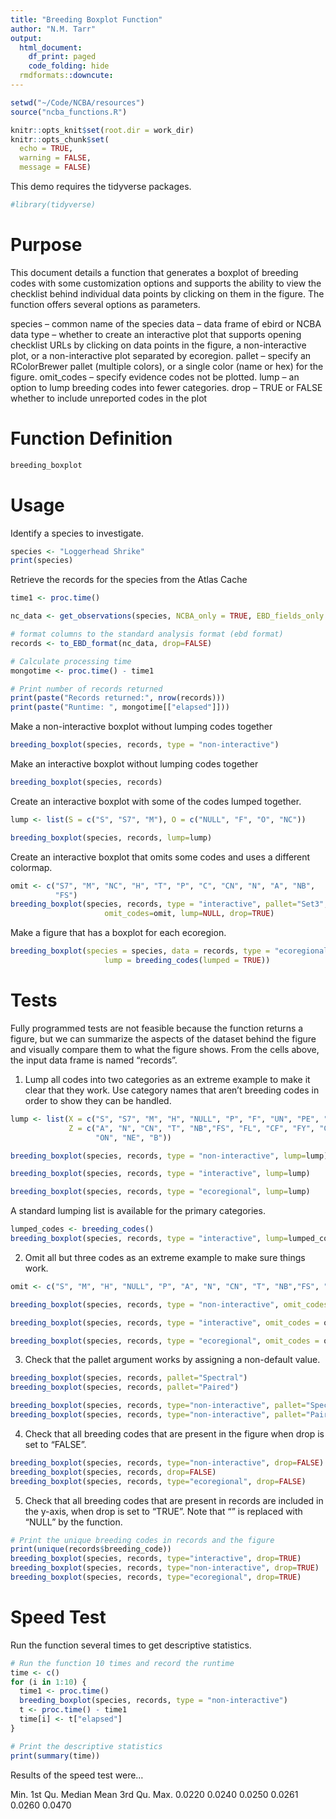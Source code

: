 ```yaml
---
title: "Breeding Boxplot Function"
author: "N.M. Tarr"
output: 
  html_document:
    df_print: paged
    code_folding: hide
  rmdformats::downcute:
---
```

```r
setwd("~/Code/NCBA/resources")
source("ncba_functions.R")

knitr::opts_knit$set(root.dir = work_dir)
knitr::opts_chunk$set(
  echo = TRUE,
  warning = FALSE,
  message = FALSE)
```

This demo requires the tidyverse packages.
```r
#library(tidyverse)
```


# Purpose
This document details a function that generates a boxplot of breeding codes with some customization options and supports the ability to view the checklist behind individual data points by clicking on them in the figure.  The function offers several options as parameters.

species -- common name of the species
data -- data frame of ebird or NCBA data
type -- whether to create an interactive plot that supports opening
   checklist URLs by clicking on data points in the figure, a non-interactive plot, or a non-interactive plot separated by ecoregion.
pallet -- specify an RColorBrewer pallet (multiple colors), or a single
   color (name or hex) for the figure.
omit_codes -- specify evidence codes not be plotted.
lump -- an option to lump breeding codes into fewer categories.
drop -- TRUE or FALSE whether to include unreported codes in the plot

# Function Definition
```r
breeding_boxplot
```

# Usage
Identify a species to investigate.
```r
species <- "Loggerhead Shrike"
print(species)
```

Retrieve the records for the species from the Atlas Cache
```r
time1 <- proc.time()

nc_data <- get_observations(species, NCBA_only = TRUE, EBD_fields_only = FALSE)

# format columns to the standard analysis format (ebd format)
records <- to_EBD_format(nc_data, drop=FALSE)

# Calculate processing time
mongotime <- proc.time() - time1

# Print number of records returned
print(paste("Records returned:", nrow(records)))
print(paste("Runtime: ", mongotime[["elapsed"]]))
```

Make a non-interactive boxplot without lumping codes together
```r
breeding_boxplot(species, records, type = "non-interactive")
```

Make an interactive boxplot without lumping codes together
```r
breeding_boxplot(species, records)
```

Create an interactive boxplot with some of the codes lumped together.
```r
lump <- list(S = c("S", "S7", "M"), O = c("NULL", "F", "O", "NC"))

breeding_boxplot(species, records, lump=lump)
```

Create an interactive boxplot that omits some codes and uses a different colormap.
```r
omit <- c("S7", "M", "NC", "H", "T", "P", "C", "CN", "N", "A", "NB", 
          "FS")
breeding_boxplot(species, records, type = "interactive", pallet="Set3",
                     omit_codes=omit, lump=NULL, drop=TRUE)
```

Make a figure that has a boxplot for each ecoregion.
```r
breeding_boxplot(species = species, data = records, type = "ecoregional",
                     lump = breeding_codes(lumped = TRUE))
```


# Tests
Fully programmed tests are not feasible because the function returns a figure, but we can summarize the aspects of the dataset behind the figure and visually compare them to what the figure shows.  From the cells above, the input data frame is named "records".

1. Lump all codes into two categories as an extreme example to make it clear that they work. Use category names that aren't breeding codes in order to show they can be handled.
```r
lump <- list(X = c("S", "S7", "M", "H", "NULL", "P", "F", "UN", "PE", "NY"), 
             Z = c("A", "N", "CN", "T", "NB","FS", "FL", "CF", "FY", "C",
                   "ON", "NE", "B"))

breeding_boxplot(species, records, type = "non-interactive", lump=lump)

breeding_boxplot(species, records, type = "interactive", lump=lump)

breeding_boxplot(species, records, type = "ecoregional", lump=lump)


```

A standard lumping list is available for the primary categories.
```r
lumped_codes <- breeding_codes()
breeding_boxplot(species, records, type = "interactive", lump=lumped_codes)
```

2. Omit all but three codes as an extreme example to make sure things work.  
```r
omit <- c("S", "M", "H", "NULL", "P", "A", "N", "CN", "T", "NB","FS", "CF", "C")

breeding_boxplot(species, records, type = "non-interactive", omit_codes = omit)

breeding_boxplot(species, records, type = "interactive", omit_codes = omit)

breeding_boxplot(species, records, type = "ecoregional", omit_codes = omit)

```

3. Check that the pallet argument works by assigning a non-default value.
```r
breeding_boxplot(species, records, pallet="Spectral")
breeding_boxplot(species, records, pallet="Paired")

breeding_boxplot(species, records, type="non-interactive", pallet="Spectral")
breeding_boxplot(species, records, type="non-interactive", pallet="Paired")
```

4. Check that all breeding codes that are present in the figure when drop is set to "FALSE".
```r
breeding_boxplot(species, records, type="non-interactive", drop=FALSE)
breeding_boxplot(species, records, drop=FALSE)
breeding_boxplot(species, records, type="ecoregional", drop=FALSE)
```

5. Check that all breeding codes that are present in records are included in the y-axis, when drop is set to "TRUE".  Note that "" is replaced with "NULL" by the function.
```r
# Print the unique breeding codes in records and the figure
print(unique(records$breeding_code))
breeding_boxplot(species, records, type="interactive", drop=TRUE)
breeding_boxplot(species, records, type="non-interactive", drop=TRUE)
breeding_boxplot(species, records, type="ecoregional", drop=TRUE)

```

# Speed Test
Run the function several times to get descriptive statistics.
```r
# Run the function 10 times and record the runtime
time <- c()
for (i in 1:10) {
  time1 <- proc.time()
  breeding_boxplot(species, records, type = "non-interactive")
  t <- proc.time() - time1
  time[i] <- t["elapsed"]
}

# Print the descriptive statistics
print(summary(time))
```

Results of the speed test were...

 Min. 1st Qu.  Median    Mean 3rd Qu.    Max. 
0.0220  0.0240  0.0250  0.0261  0.0260  0.0470 
